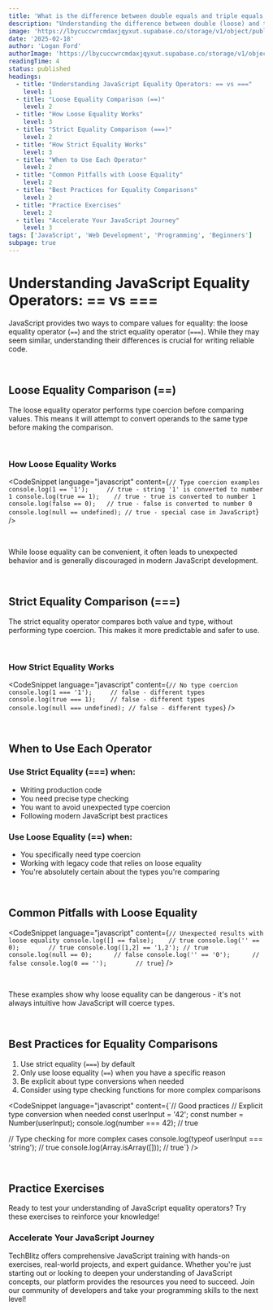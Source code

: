 ```yaml
---
title: 'What is the difference between double equals and triple equals in JavaScript?'
description: "Understanding the difference between double (loose) and triple (strict) equals in JavaScript is crucial for writing correct and efficient code. Let's dive into the details and learn how to use them effectively."
image: 'https://lbycuccwrcmdaxjqyxut.supabase.co/storage/v1/object/public/blog-images/how-to-write-javascript.png'
date: '2025-02-18'
author: 'Logan Ford'
authorImage: 'https://lbycuccwrcmdaxjqyxut.supabase.co/storage/v1/object/public/user-profile-pictures/3a57d7e8-8b80-483b-93d0-70fe1f06b0c0/logo.png?u=1l5im5h5n6e5'
readingTime: 4
status: published
headings:
  - title: "Understanding JavaScript Equality Operators: == vs ==="
    level: 1
  - title: "Loose Equality Comparison (==)"
    level: 2
  - title: "How Loose Equality Works"
    level: 3
  - title: "Strict Equality Comparison (===)"
    level: 2
  - title: "How Strict Equality Works"
    level: 3
  - title: "When to Use Each Operator"
    level: 2
  - title: "Common Pitfalls with Loose Equality"
    level: 2
  - title: "Best Practices for Equality Comparisons"
    level: 2
  - title: "Practice Exercises"
    level: 2
  - title: "Accelerate Your JavaScript Journey"
    level: 3
tags: ['JavaScript', 'Web Development', 'Programming', 'Beginners']
subpage: true
---
```



# Understanding JavaScript Equality Operators: == vs ===

JavaScript provides two ways to compare values for equality: the loose equality operator (`==`) and the strict equality operator (`===`). While they may seem similar, understanding their differences is crucial for writing reliable code.

<br />

## Loose Equality Comparison (==)

The loose equality operator performs type coercion before comparing values. This means it will attempt to convert operands to the same type before making the comparison.

<br />

### How Loose Equality Works

<CodeSnippet language="javascript" content={`// Type coercion examples
console.log(1 == '1');     // true - string '1' is converted to number 1
console.log(true == 1);    // true - true is converted to number 1
console.log(false == 0);   // true - false is converted to number 0
console.log(null == undefined); // true - special case in JavaScript`} />

<br />

While loose equality can be convenient, it often leads to unexpected behavior and is generally discouraged in modern JavaScript development.

<div className="mt-10">
<MdxQuestionDisplay tag="types" take={5} difficulty="BEGINNER" />
</div>

<br />

## Strict Equality Comparison (===)

The strict equality operator compares both value and type, without performing type coercion. This makes it more predictable and safer to use.

<br />

### How Strict Equality Works

<CodeSnippet language="javascript" content={`// No type coercion
console.log(1 === '1');     // false - different types
console.log(true === 1);    // false - different types
console.log(null === undefined); // false - different types`} />

<br />

## When to Use Each Operator

### Use Strict Equality (===) when:
- Writing production code
- You need precise type checking
- You want to avoid unexpected type coercion
- Following modern JavaScript best practices

### Use Loose Equality (==) when:
- You specifically need type coercion
- Working with legacy code that relies on loose equality
- You're absolutely certain about the types you're comparing

<br />

## Common Pitfalls with Loose Equality

<CodeSnippet language="javascript" content={`// Unexpected results with loose equality
console.log([] == false);    // true
console.log('' == 0);        // true
console.log([1,2] == '1,2'); // true
console.log(null == 0);      // false
console.log('' == '0');      // false
console.log(0 == '');        // true`} />

<br />

These examples show why loose equality can be dangerous - it's not always intuitive how JavaScript will coerce types.

<br />

## Best Practices for Equality Comparisons

1. Use strict equality (`===`) by default
2. Only use loose equality (`==`) when you have a specific reason
3. Be explicit about type conversions when needed
4. Consider using type checking functions for more complex comparisons

<CodeSnippet language="javascript" content={`// Good practices
// Explicit type conversion when needed
const userInput = '42';
const number = Number(userInput);
console.log(number === 42); // true

// Type checking for more complex cases
console.log(typeof userInput === 'string'); // true
console.log(Array.isArray([])); // true`} />

<br />

## Practice Exercises

Ready to test your understanding of JavaScript equality operators? Try these exercises to reinforce your knowledge!

<div className="mt-10">
<MdxQuestionDisplay tag="javascript" take={5} difficulty="BEGINNER" />
</div>

### Accelerate Your JavaScript Journey

TechBlitz offers comprehensive JavaScript training with hands-on exercises, real-world projects, and expert guidance. Whether you're just starting out or looking to deepen your understanding of JavaScript concepts, our platform provides the resources you need to succeed. Join our community of developers and take your programming skills to the next level!
